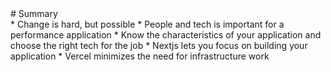 
<TwoColumns>
<Column>
  # Summary
</Column>
<Column>
<div className="*:text-3xl h-screen *:h-full *:flex *:flex-col *:justify-between py-20">
* Change is hard, but possible
* People and tech is important for a performance application
* Know the characteristics of your application and choose the right tech for the job
* Nextjs lets you focus on building your application
* Vercel minimizes the need for infrastructure work
</div>
</Column>
</TwoColumns>


<Notes>



</Notes>
